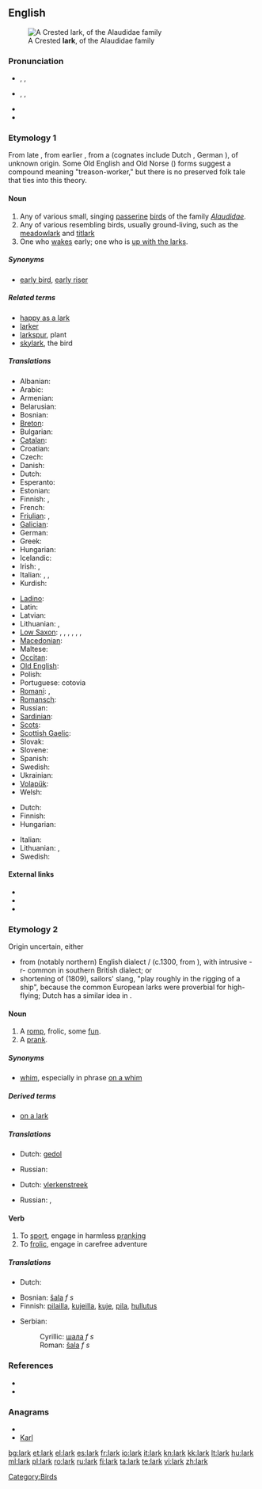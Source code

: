 {{also|Lark}}
==English==
[[Image:Galerida cristata naumann.jpg|thumb|A Crested '''lark''', of the Alaudidae family]]

===Pronunciation===
* {{a|UK}} {{enPR|läk}}, {{IPA|/lɑːk/}}, {{SAMPA|/lA:k/}}
* {{a|US}} {{enPR|lärk}}, {{IPA|/lɑːɹk/}}, {{SAMPA|/lA:rk/}}
* {{audio|en-us-lark.ogg|Audio (US)}}
* {{rhymes|ɑː(r)k}}

===Etymology 1===
From late {{etyl|ang}} {{term|lagerce|lang=ang}}, from earlier {{term|lawerce|lang=ang}}, from a {{proto|Germanic|laiw(a)rikon}} (cognates include Dutch {{term|leeuwerik|lang=nl}}, German {{term|Lerche|lang=de}}), of unknown origin. Some Old English and Old Norse ({{term|lævirik|lang=non}}) forms suggest a compound meaning "treason-worker," but there is no preserved folk tale that ties into this theory.

====Noun====
{{en-noun}}

# Any of various small, singing [[passerine]] [[bird]]s of the family ''[[Alaudidae]]''.
# Any of various resembling birds, usually ground-living, such as the [[meadowlark]] and [[titlark]]
# One who [[wake]]s early; one who is [[up with the larks]].

=====Synonyms=====
* {{sense|one who wakes early}} [[early bird]], [[early riser]]

=====Related terms=====
* [[happy as a lark]]
* [[larker]]
* [[larkspur]], plant
* [[skylark]], the bird

=====Translations=====
{{trans-top|bird}}
* Albanian: {{t|sq|lauresha}}
* Arabic: {{t|ar|قبرة|tr=qubbara|alt=قبّرة|sc=Arab}}
* Armenian: {{t-|hy|արտույտ|tr=artuyt}}
* Belarusian: {{t|be|жаваранак|sc=Cyrl}}
* Bosnian: {{t-|bs|ševa|f}}
* [[Breton]]: {{t|br|alc'hweder}}
* Bulgarian: {{t+|bg|чучулига}}
* [[Catalan]]: {{t|ca|alosa|f}}
* Croatian: {{t-|hr|ševa}}
* Czech: {{t-|cs|skřivan|m}}
* Danish: {{t|da|lærke|c}}
* Dutch: {{t+|nl|leeuwerik|m}}
* Esperanto: {{t-|eo|alaŭdo|xs=Esperanto}}
* Estonian: {{t|et|lőoke}}
* Finnish: {{t+|fi|kiuru}}, {{t-|fi|leivo}}
* French: {{t+|fr|alouette|f}}
* [[Friulian]]: {{tø|fur|lodule}}, {{tø|fur|odule}}
* [[Galician]]: {{t|gl|laverca|f}}
* German: {{t+|de|Lerche|f}}
* Greek: {{t+|el|σταρήθρα}}
* Hungarian: {{t+|hu|pacsirta}}
* Icelandic: {{t|is|lævirki}}
* Irish: {{t|ga|fuiseog|f}}, {{t|ga|circín starraiceach|m}}
* Italian: {{t|it|allòdola|f}}, {{t|it|lòdola|f}}, {{t|it|allodola|f}}
* Kurdish: {{t|ku|کڵاوکوره‌|sc=ku-Arab}}
{{trans-mid}}
* [[Ladino]]: {{tø|lad|lodola|f}}
* Latin: {{t-|la|alauda}}
* Latvian: {{t|lv|cīrulis}}
* Lithuanian: {{t|lt|vieversys|m}}, {{t|lt|vyturys|m}}
* [[Low Saxon]]: {{t|nds|Levark|f}}, {{t|nds|Lauerk|f}}, {{t|nds|Levalk|f}}, {{t|nds|Lark|f}}, {{t|nds|Leerk|f}}, {{t|nds|Lierk|f}}, {{t|nds|Lurk|f}}
* [[Macedonian]]: {{t|mk|чучулига|tr=čučuliga|sc=Cyrl}}
* Maltese: {{t|mt|alwetta}}
* [[Occitan]]: {{t|oc|alauseta}}
* [[Old English]]: {{t|ang|laferce|f|alt=lāferce}}
* Polish: {{t+|pl|skowronek|m}}
* Portuguese: cotovia {{f}}
* [[Romani]]: {{tø|rom|chirikli-gilibani}}, {{tø|rom|chiriklo-gilibano|m}}
* [[Romansch]]: {{t|rm|lodola|f}}
* Russian: {{t+|ru|жаворонок|tr=žavoronok}}
* [[Sardinian]]: {{t|sc|allòdola}}
* [[Scots]]: {{tø|sco|laverock}}
* [[Scottish Gaelic]]: {{t|gd|uiseag|f}}
* Slovak: {{t|sk|škovránok}}
* Slovene: {{t+|sl|škrjanec|m}}
* Spanish: {{t+|es|alondra|f}}
* Swedish: {{t|sv|lärka}}
* Ukrainian: {{t|uk|жайворонок польовий|sc=Cyrl}}
* [[Volapük]]: {{t+|vo|laud|xs=Volapük}}
* Welsh: {{t|cy|ehedydd}}
{{trans-bottom}}

{{trans-top|one who wakes early}}
* Dutch: {{t|nl|vroege vogel|m}}
* Finnish: {{t+|fi|aamuvirkku}}
* Hungarian: {{t+|hu|koránkelő}}
{{trans-mid}}
* Italian: {{t|it|mattiniero|m}}
* Lithuanian: {{t|lt|vyturys|m|xs=Lithuanian}}, {{t|lt|vyturys|m|xs=Lithuanian}}
* Swedish: {{t|sv|lärka|c}}
{{trans-bottom}}

====External links====
* {{pedialite|lark}}
* {{commonslite|Alaudidae}}
* {{specieslite|Alaudidae}}

===Etymology 2===
Origin uncertain, either
* from (notably northern) English dialect {{term|lake}}/{{term|laik||to play}} (c.1300, from {{etyl|non}} {{term|leika|lang=non||to play (as opposed to work)}}), with intrusive -r- common in southern British dialect; or
* shortening of {{term|skylark}} (1809), sailors' slang, "play roughly in the rigging of a ship", because the common European larks were proverbial for high-flying; Dutch has a similar idea in {{term|speelvogel||playbird, a person of markedly playful nature|lang=nl}}.

====Noun====
{{en-noun}}

# A [[romp]], frolic, some [[fun]].
# A [[prank]].

=====Synonyms=====
* [[whim]], especially in phrase [[on a whim]]

=====Derived terms=====
* [[on a lark]]

=====Translations=====
{{trans-top|romp, frolic, some fun}}
* Dutch: [[gedol]] {{n}}
{{trans-mid}}
* Russian: {{t+|ru|забава|f}}
{{trans-bottom}}

{{trans-top|prank}}
* Dutch: [[vlerkenstreek]]
{{trans-mid}}
* Russian: {{t+|ru|шутка|f}}, {{t+|ru|проказа|f}}
{{trans-bottom}}

====Verb====
{{en-verb}}

# To [[sport]], engage in harmless [[prank]]ing
# To [[frolic]], engage in carefree adventure

=====Translations=====
{{trans-top|sport, engage in harmless pranking}}
* Dutch: {{t-|nl|dollen}}
{{trans-mid}}
{{trans-bottom}}

{{trans-top|frolic, engage in carefree adventure}}
{{trans-mid}}
{{trans-bottom}}

{{checktrans-top}}
* Bosnian: [[šala]] ''f s''
* Finnish: [[pilailla]], [[kujeilla]], [[kuje]], [[pila]], [[hullutus]]
{{checktrans-mid}}
* Serbian:
*: Cyrillic: [[шала]] ''f s''
*: Roman: [[šala]] ''f s''
{{checktrans-bottom}}

===References===
* {{R:Online Etymology Dictionary}}
* {{R:Webster NCD 1967}}

===Anagrams===
* {{alphagram|aklr}}
* [[Karl#English|Karl]]

[[Category:Birds]]

[[bg:lark]]
[[et:lark]]
[[el:lark]]
[[es:lark]]
[[fr:lark]]
[[io:lark]]
[[it:lark]]
[[kn:lark]]
[[kk:lark]]
[[lt:lark]]
[[hu:lark]]
[[ml:lark]]
[[pl:lark]]
[[ro:lark]]
[[ru:lark]]
[[fi:lark]]
[[ta:lark]]
[[te:lark]]
[[vi:lark]]
[[zh:lark]]